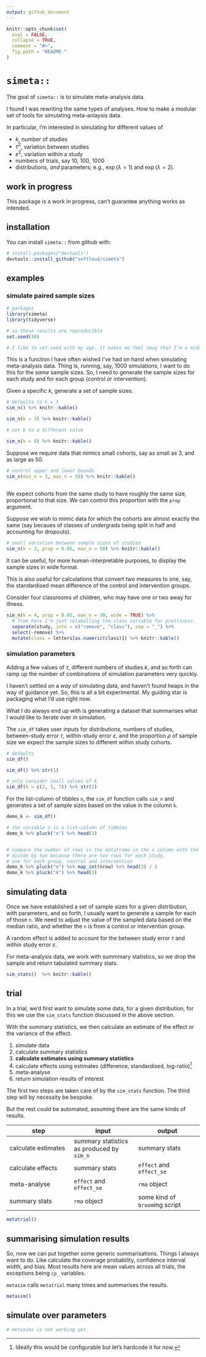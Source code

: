 ```yaml
---
output: github_document
---
```


<!-- README.md is generated from README.Rmd. Please edit that file -->

```r
knitr::opts_chunk$set(
  eval = FALSE,
  collapse = TRUE,
  comment = "#>",
  fig.path = "README-"
)
```


# `simeta::`

The goal of `simeta::` is to simulate meta-analysis data. 

I found I was rewriting the same types of analyses. How to make a modular set of tools for simulating meta-anlaysis data. 

In particular, I'm interested in simulating for different values of 

- $k$, number of studies
- $\tau^2$, variation between studies
- $\varepsilon^2$, variation within a study
- numbers of trials, say 10, 100, 1000
- distributions, _and_ parameters; e.g., $\exp(\lambda = 1)$ and $\exp(\lambda = 2)$. 

## work in progress

This package is a work in progress, can't guarantee anything works as intended.  

## installation

You can install `simeta::` from github with:

```r
# install.packages("devtools")
devtools::install_github("softloud/simeta")
```

## examples


### simulate paired sample sizes

```r
# packages
library(simeta)
library(tidyverse)

# so these results are reproducible
set.seed(38) 

# I like to set.seed with my age. It makes me feel smug that I'm a middle-aged woman who codes. 

```


This is a function I have often wished I've had on hand when simulating meta-analysis data. Thing is, running, say, 1000 simulations, I want to do this for the _same_ sample sizes. So, I need to generate the sample sizes for each study and for each group (control or intervention).   

Given a specific $k$, generate a set of sample sizes. 

```r

# defaults to k = 3
sim_n() %>% knitr::kable()

sim_n(k = 3) %>% knitr::kable()

# set k to a different value

sim_n(k = 6) %>% knitr::kable()


```

Suppose we require data that mimics small cohorts, say as small as 3, and as large as 50. 

```r
# control upper and lower bounds
sim_n(min_n = 3, max_n = 50) %>% knitr::kable()
 
```

We expect cohorts from the same study to have roughly the same size, proportional to that size. We can control this proportion with the `prop` argument.

Suppose we wish to mimic data for which the cohorts are almost exactly the same (say becaues of classes of undergrads being split in half and accounting for dropouts).

```r
# small variation between sample sizes of studies
sim_n(k = 2, prop = 0.05, max_n = 50) %>% knitr::kable()

```

It can be useful, for more human-interpretable purposes, to display the sample sizes in wide format. 

This is also useful for calculations that convert two measures to one, say, the standardised mean difference of the control and intervention groups. 

Consider four classrooms of children, who may have one or two away for illness.

```r
sim_n(k = 4, prop = 0.05, max_n = 30, wide = TRUE) %>%
  # from here I'm just relabelling the class variable for prettiness
  separate(study, into = c("remove", "class"), sep = "_") %>% 
  select(-remove) %>% 
  mutate(class = letters[as.numeric(class)]) %>% knitr::kable()
```


### simulation parameters

Adding a few values of $\tau$, different numbers of studies $k$, and so forth can ramp up the number of combinations of simulation parameters very quickly.  

I haven't settled on a _way_ of simulating data, and haven't found heaps in the way of guidance yet. So, this is all a bit experimental. My guiding star is packaging what I'd use right now. 

What I do always end up with is generating a dataset that summarises what I would like to iterate over in simulation. 

The `sim_df` takes user inputs for distributions, numbers of studies, between-study error $\tau$, within-study error $\varepsilon$, and the proportion $\rho$ of sample size we expect the sample sizes to different within study cohorts.

```r
# defaults
sim_df() 

sim_df() %>% str(1)

# only consider small values of k
sim_df(k = c(2, 5, 7)) %>% str(1)
```

For the list-column of tibbles `n`, the `sim_df` function calls `sim_n` and generates a set of sample sizes based on the value in the column `k`.

```r
demo_k <- sim_df() 

# the variable n is a list-column of tibbles
demo_k %>% pluck("n") %>% head(3)


# compare the number of rows in the dataframe in the n column with the k value
# divide by two because there are two rows for each study,
# one for each group, control and intervention
demo_k %>% pluck("n") %>% map_int(nrow) %>% head(3) / 2
demo_k %>% pluck("k") %>% head(3)

```

## simulating data

Once we have established a set of sample sizes for a given distribution, with parameters, and so forth, I usually want to generate a sample for each of those `n`. We need to adjust the value of the sampled data based on the median ratio, and whether the `n` is from a control or intervention group.

A random effect is added to account for the between study error $\tau$ and within study error $\varepsilon$. 

For meta-analysis data, we work with summmary statistics, so we drop the sample and return tabulated summary stats. 

```r
sim_stats()  %>% knitr::kable()
```

## trial

In a trial, we'd first want to simulate some data, for a given distribution, for this we use the `sim_stats` function discussed in the above section. 

With the summary statistics, we then calculate an estimate of the effect or the variance of the effect. 

1. simulate data
2. calculate summary statistics
3. **calculate estimates using summary statistics**
4. calculate effects using estimates (difference, standardised, log-ratio)[^1]
5. meta-analyse 
6. return simulation results of interest

[^1]: Ideally this would be configurable but let's hardcode it for now. 


The first two steps are taken care of by the `sim_stats` function. The third step will by necessity be bespoke. 

But the rest could be automated, assuming there are the same kinds of results. 

step | input | output |
-|-|-
calculate estimates | summary statistics as produced by `sim_n` | summary stats
calculate effects | summary stats | `effect` and `effect_se`
meta-analyse | `effect` and `effect_se` | `rma` object 
summary stats | `rma` object | some kind of `broom`ing script

```r
metatrial()
```

## summarising simulation results

So, now we can put together some generic summarisations. Things I always want to do. Like calculate the coverage probability, confidence interval width, and bias. Most results here are mean values across all trials, the exceptions being `cp_` variables.  

`metasim` calls `metatrial` many times and summarises the results.

```r
metasim()
```

## simulate over parameters

```r
# metasims is not working yet.
```

